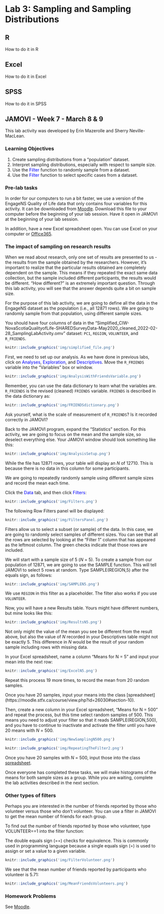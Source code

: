 # Lab 3: Sampling and Sampling Distributions

<script>
$("#coverpic").hide();
</script>

## R

How to do it in R

## Excel

How to do it in Excel

## SPSS

How to do it in SPSS

## JAMOVI - Week 7 - March 8 & 9

<div class="marginnote">
This lab activity was developed by Erin Mazerolle and Sherry Neville-MacLean.
</div>

### Learning Objectives

1. Create sampling distributions from a "population" dataset.
2. Interpret sampling distributions, especially with respect to sample size.
3. Use the <span style="color:blue">Filter</span> function to randomly sample from a dataset.
4. Use the <span style="color:blue">Filter</span> function to select specific cases from a dataset.

### Pre-lab tasks

In order for our computers to run a bit faster, we use a version of the EngageNS Quality of Life data that only contains four variables for this activity. It can be downloaded from   <a href="https://moodle.stfx.ca/course/view.php?id=26030#section-10">Moodle</a>. Download this file to your computer before the beginning of your lab session. Have it open in JAMOVI at the beginning of your lab session.

In addition, have a new Excel spreadsheet open. You can use Excel on your computer or <a href="https://www.office.com/launch/excel?auth=2">Office365</a>.

### The impact of sampling on research results

When we read about research, only one set of results are presented to us - the results from the sample obtained by the researchers. However, it's important to realize that the particular results obtained are completely dependent on the sample. This means if they repeated the exact same data collection, but the sample included different participants, the results would be different. "How different?" is an extremely important question. Through this lab activity, you will see that the answer depends quite a bit on sample size.

For the purpose of this lab activity, we are going to define all the data in the EngageNS dataset as the population (i.e., all 12871 rows). We are going to randomly sample from that population, using different sample sizes.

You should have four columns of data in the "Simplified_CIW-NovaScotiaQualityofLife-SHAREDSurveyData-May2020_cleaned_2022-02-28_SamplingLabActivity.omv" dataset: `PC1`, `REGION`, `VOLUNTEER`, and `R_FRIENDS`.

```r
knitr::include_graphics('img/simplified_file.png')
```

First, we need to set up our analysis. As we have done in previous labs, click on <span style="color:blue">Analyses</span>, <span style="color:blue">Exploration</span>, and <span style="color:blue">Descriptives</span>. Move the `R_FRIENDS` variable into the "Variables" box or window.

```r
knitr::include_graphics('img/AnalysisWithFriendsVariable.png')
```

Remember, you can use the data dictionary to learn what the variables are. `R_FRIENDS` is the revised (cleaned) `FRIENDS` variable. `FRIENDS` is described in the data dictionary as:

```r
knitr::include_graphics('img/FRIENDSdictionary.png')
```

Ask yourself, what is the scale of measurement of `R_FRIENDS`? Is it recorded correctly in JAMOVI?

Back to the JAMOVI program, expand the "Statistics" section. For this activity, we are going to focus on the mean and the sample size, so deselect everything else. Your JAMOVI window should look something like this:

```r
knitr::include_graphics('img/AnalysisSetup.png')
```

<div class="marginnote">
While the file has 12871 rows, your table will display an *N* of 12710. This is because there is no data in this column for some participants. 
</div>

We are going to repeatedly randomly sample using different sample sizes and record the mean each time.

Click the <span style="color:blue">Data</span> tab, and then click <span style="color:blue">Filters</span>:

```r
knitr::include_graphics('img/Filters.png')
```

The following Row Filters panel will be displayed:

```r
knitr::include_graphics('img/FiltersPanel.png')
```

Filters allow us to select a subset (or sample) of the data. In this case, we are going to randomly select samples of different sizes. You can see that all the rows are selected by looking at the "Filter 1" column that has appeared as the leftmost column. The green checks indicate that those rows are included. 

We will start with a sample size of 5 (*N* = 5). To create a sample from our population of 12871, we are going to use the SAMPLE function. This will tell JAMOVI to select 5 rows at random. Type SAMPLE(REGION,5) after the equals sign, as follows:

```r
knitr::include_graphics('img/SAMPLEN5.png')
```

We use `REGION` in this filter as a placeholder. The filter also works if you use `VOLUNTEER`.

Now, you will have a new Results table. Yours might have different numbers, but mine looks like this:

```r
knitr::include_graphics('img/ResultsN5.png')
```

Not only might the value of the mean you see be different from the result above, but also the value of *N* recorded in your Descriptives table might not be exactly 5. This difference in *N* would be the result of your random sample including rows with missing data.

In your Excel spreadsheet, name a column "Means for N = 5" and input your mean into the next row:

```r
knitr::include_graphics('img/ExcelN5.png')
```

Repeat this process 19 more times, to record the mean from 20 random samples. 

Once you have 20 samples, input your means into the class [spreadsheet] (https://moodle.stfx.ca/course/view.php?id=26030#section-10).

Then, create a new column in your Excel spreadsheet, "Means for N = 500" and repeat the process, but this time select random samples of 500. This means you need to adjust your filter so that it reads SAMPLE(REGION,500), and you have to continue to inactivate and activate the filter until you have 20 means with *N* = 500.

```r
knitr::include_graphics('img/NewSamplingN500.png')
```

```r
knitr::include_graphics('img/RepeatingTheFilter2.png')
```

Once you have 20 samples with *N* = 500, input those into the class [spreadsheet](https://moodle.stfx.ca/course/view.php?id=26030#section-10).

Once everyone has completed these tasks, we will make histograms of the means for both sample sizes as a group. While you are waiting, complete the lab activities described in the next section.

### Other types of filters

Perhaps you are interested in the number of friends reported by those who volunteer versus those who don't volunteer. You can use a filter in JAMOVI to get the mean number of friends for each group.

To find out the number of friends reported by those who volunteer, type VOLUNTEER==1 into the filter function:

<div class="marginnote">
The double equals sign (==) checks for equivalence. This is commonly used in programming language because a single equals sign (=) is used to assign or set a value to a given variable.
</div>

```r
knitr::include_graphics('img/FilterVolunteer.png')
```

We see that the mean number of friends reported by participants who volunteer is 5.71:

```r
knitr::include_graphics('img/MeanFriendsVolunteers.png')
```



### Homework Problems 

See <a href="https://moodle.stfx.ca/course/view.php?id=26030#section-10">Moodle</a>.
